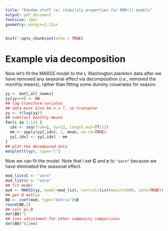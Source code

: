 ```yaml
---
title: "Random stuff re: stability properties for MAR(1) models"
output: pdf_document
fontsize: 10pt
geometry: margin=1.25in
---
```


```r
knitr::opts_chunk$set(echo = TRUE)
```

\begin{center}
\textbf{Mark D. Scheuerell} \\
\text{Northwest Fisheries Science Center} \\
\text{National Oceanic and Atmospheric Administration} \\
\text{Seattle, WA USA} \\
\text{mark.scheuerell@noaa.gov}
\end{center}

# Example via decomposition

Now let's fit the MARSS model to the L Washington plankton data after we have removed any seasonal effect via decomposition ($i.e.$, removed the monthly means), rather than fitting some dummy covariates for season.

```r
yy <- dat[,all_names]
yy[yy==0] <- NA
## log-transform variates
## data must also be n x T, so transpose
yy <- t(log(yy))
## subtract monthly means
for(i in 1:12) {
  idx <- seq(from=i, by=12, length.out=TT/12)
  mm <- apply(yy[,idx], 1, mean, na.rm=TRUE)
  yy[,idx] <- yy[,idx] - mm
}
## plot the decomposed data
matplot(t(yy), type="l")
```

Now we can fit the model. Note that I set $\mathbf{C}$ and $\mathbf{c}$ to `"zero"` because we have eliminated the seasonal effect.

```r
mod_list$C <- "zero"
mod_list$c <- "zero"
## fit model
mod <- MARSS(yy, model=mod_list, control=list(maxit=5000, safe=TRUE))
## get B matrix
BB <- coef(mod, type="matrix")$B
round(BB,2)
## calc pi_B
det(BB)^2
## Ives adjustment for other community comparisons
det(BB)^(2/nn)
```
